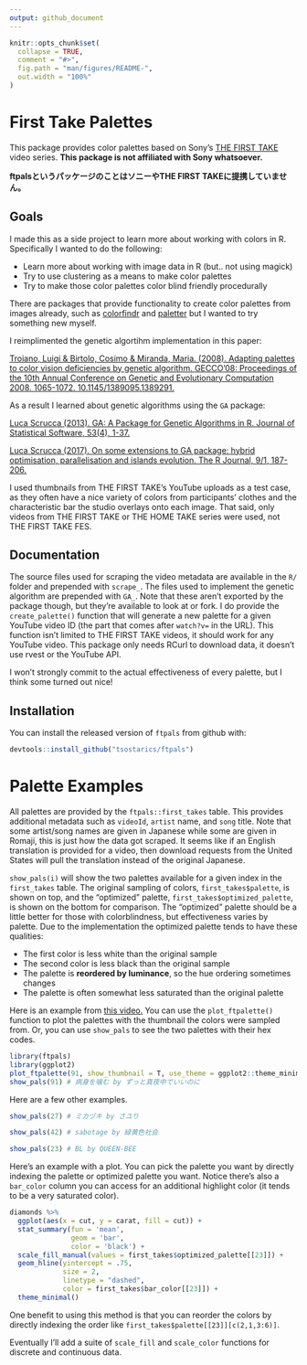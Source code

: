 ```yaml
---
output: github_document
---
```


<!-- README.md is generated from README.Rmd. Please edit that file -->

```r
knitr::opts_chunk$set(
  collapse = TRUE,
  comment = "#>",
  fig.path = "man/figures/README-",
  out.width = "100%"
)
```

# First Take Palettes

This package provides color palettes based on Sony's 
[THE FIRST TAKE](https://www.youtube.com/channel/UC9zY_E8mcAo_Oq772LEZq8Q) video series.
**This package is not affiliated with Sony whatsoever.**

**ftpalsというパッケージのことはソニーやTHE FIRST TAKEに提携していません。**

## Goals

I made this as a side project to learn more about working with colors in R.
Specifically I wanted to do the following:

 - Learn more about working with image data in R (but.. not using magick)
 - Try to use clustering as a means to make color palettes
 - Try to make those color palettes color blind friendly procedurally
 
There are packages that provide functionality to create color palettes from
images already, such as [colorfindr](https://github.com/zumbov2/colorfindr) and
[paletter](https://github.com/AndreaCirilloAC/paletter) but I wanted to try
something new myself.

I reimplimented the genetic algortihm implementation in this paper:

[Troiano, Luigi & Birtolo, Cosimo & Miranda, Maria. (2008). Adapting palettes to color vision deficiencies by genetic algorithm. GECCO'08: Proceedings of the 10th Annual Conference on Genetic and Evolutionary Computation 2008. 1065-1072. 10.1145/1389095.1389291.](https://www.researchgate.net/publication/220740835_Adapting_palettes_to_color_vision_deficiencies_by_genetic_algorithm)

As a result I learned about genetic algorithms using the `GA` package:

[Luca Scrucca (2013). GA: A Package for Genetic Algorithms in R. Journal of Statistical Software, 53(4), 1-37.](http://www.jstatsoft.org/v53/i04/)

[Luca Scrucca (2017). On some extensions to GA package: hybrid optimisation, parallelisation and islands evolution. The R Journal, 9/1, 187-206.](https://journal.r-project.org/archive/2017/RJ-2017-008)


I used thumbnails from THE FIRST TAKE's YouTube uploads as a test case, as
they often have a nice variety of colors from participants' clothes and the
characteristic bar the studio overlays onto each image. That said, only videos
from THE FIRST TAKE or THE HOME TAKE series were used, not THE FIRST TAKE FES.

## Documentation

The source files used for scraping the video metadata are available in the `R/`
folder and prepended with `scrape_`. The files used to implement the genetic
algorithm are prepended with `GA_`. Note that these aren't exported by the package
though, but they're available to look at or fork. I do provide the `create_palette()`
function that will generate a new palette for a given YouTube video ID (the part
that comes after `watch?v=` in the URL). This function isn't limited to
THE FIRST TAKE videos, it should work for any YouTube video. This package
only needs RCurl to download data, it doesn't use rvest or the YouTube API.

I won't strongly commit to the actual effectiveness of every palette, but I
think some turned out nice!

## Installation

You can install the released version of `ftpals` from github with:

``` r
devtools::install_github("tsostarics/ftpals")
```

# Palette Examples

All palettes are provided by the `ftpals::first_takes` table. This provides
additional metadata such as `videoId`, `artist` name, and `song` title. Note
that some artist/song names are given in Japanese while some are given in Romaji,
this is just how the data got scraped. It seems like if an English translation
is provided for a video, then download requests from the United States will pull
the translation instead of the original Japanese.

`show_pals(i)` will show the two palettes available for a given index in the
`first_takes` table. The original sampling of colors, `first_takes$palette`,
is shown on top, and the "optimized" palette, `first_takes$optimized_palette`,
is shown on the bottom for comparison. The "optimized" palette should be a little
better for those with colorblindness, but effectiveness varies by palette. Due
to the implementation the optimized palette tends to have these qualities:

 - The first color is less white than the original sample
 - The second color is less black than the original sample
 - The palette is **reordered by luminance**, so the hue ordering sometimes changes
 - The palette is often somewhat less saturated than the original palette


Here is an example from 
[this video.](https://www.youtube.com/watch?v=_ZyD4n5zqxA) You can use the 
`plot_ftpalette()` function to plot the palettes with the thumbnail the colors
were sampled from. Or, you can use `show_pals` to see the two palettes with their
hex codes.
```r
library(ftpals)
library(ggplot2)
plot_ftpalette(91, show_thumbnail = T, use_theme = ggplot2::theme_minimal)
show_pals(91) # 病身を噛む by ずっと真夜中でいいのに
```


Here are a few other examples.
```r
show_pals(27) # ミカヅキ by さユり

show_pals(42) # sabotage by 緑黄色社会

show_pals(23) # BL by QUEEN-BEE
```

Here's an example with a plot. You can pick the palette you want by
directly indexing the palette or optimized palette you want. Notice there's also
a `bar_color` column you can access for an additional highlight color (it tends
to be a very saturated color).

```r
diamonds %>% 
  ggplot(aes(x = cut, y = carat, fill = cut)) +
  stat_summary(fun = 'mean',
               geom = 'bar',
               color = 'black') +
  scale_fill_manual(values = first_takes$optimized_palette[[23]]) +
  geom_hline(yintercept = .75,
             size = 2, 
             linetype = "dashed", 
             color = first_takes$bar_color[[23]]) +
  theme_minimal()
```

One benefit to using this method is that you can reorder the colors by 
directly indexing the order like `first_takes$palette[[23]][c(2,1,3:6)]`.

Eventually I'll add a suite of `scale_fill` and `scale_color` functions for
discrete and continuous data.
